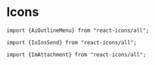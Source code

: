
<Meta title="Design system/Icons"/>

# Icons

<!--- This is your Story template function, shown here in React -->


`import {AiOutlineMenu} from "react-icons/all";`
<Canvas>
    <Story name="Menu icon">
        <AiOutlineMenu size={40}/>
    </Story>
</Canvas>

`import {IoIosSend} from "react-icons/all";`
<Canvas>
    <Story name="Send icon">
        <IoIosSend size={40}/>
    </Story>
</Canvas>

`import {ImAttachment} from "react-icons/all";`
<Canvas>
    <Story name="Attachment icon">
        <ImAttachment size={40}/>
    </Story>
</Canvas>
